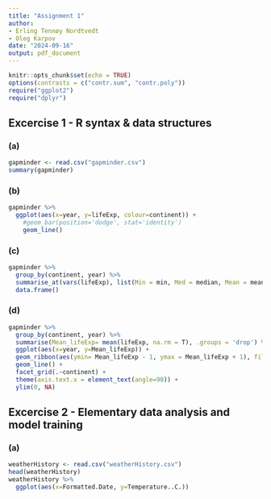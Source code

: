 ```yaml
---
title: "Assignment 1"
author: 
- Erling Tennøy Nordtvedt 
- Oleg Karpov
date: "2024-09-16"
output: pdf_document
---
```


```r
knitr::opts_chunk$set(echo = TRUE)
options(contrasts = c("contr.sum", "contr.poly"))
require("ggplot2")
require("dplyr")
```

## Excercise 1 - R syntax & data structures

### (a)
```r
gapminder <- read.csv("gapminder.csv")
summary(gapminder)
```

### (b)
``` r
gapminder %>%
  ggplot(aes(x=year, y=lifeExp, colour=continent)) +
    #geom_bar(position='dodge', stat='identity')
    geom_line()
```

### (c)
```r
gapminder %>%
  group_by(continent, year) %>%
  summarise_at(vars(lifeExp), list(Min = min, Med = median, Mean = mean, Max = max, Sd = sd)) %>%
  data.frame()
```

### (d)
```r
gapminder %>%
  group_by(continent, year) %>%
  summarise(Mean_lifeExp= mean(lifeExp, na.rm = T), .groups = 'drop') %>%
  ggplot(aes(x=year, y=Mean_lifeExp)) +
  geom_ribbon(aes(ymin= Mean_lifeExp - 1, ymax = Mean_lifeExp + 1), fill = "grey70") +
  geom_line() +
  facet_grid(.~continent) +
  theme(axis.text.x = element_text(angle=90)) +
  ylim(0, NA)
```

## Excercise 2 - Elementary data analysis and model training

### (a)
```r
weatherHistory <- read.csv("weatherHistory.csv")
head(weatherHistory)
weatherHistory %>%
  ggplot(aes(x=Formatted.Date, y=Temperature..C.))
```